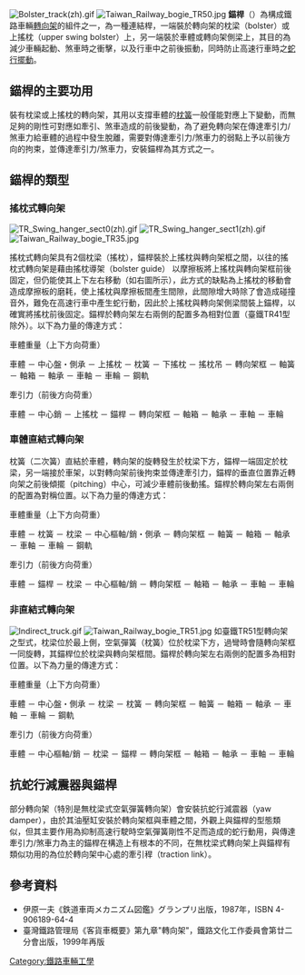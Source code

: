{{Multiple issues|
{{refimprove|time=2016-07-17T03:52:34+00:00}}
{{No footnotes|time=2021-06-17T07:28:39+00:00}}
}}
{{noteTA
|T = zh-hans:摇枕; zh-hant:錨桿;
|G1 = 铁路
|1 = zh-hans:摇枕; zh-hant:錨桿;
}}

[[File:Bolster_track(zh).gif|thumb]]
[[File:Taiwan_Railway_bogie_TR50.jpg|thumb]]
'''錨桿'''（{{lang-en|bolster anchor}}）為構成鐵路車輛[[轉向架|轉向架]]的組件之一，為一種連結桿，一端裝於轉向架的枕梁（bolster）或上搖枕（upper swing bolster）上，另一端裝於車體或轉向架側梁上，其目的為減少車輛起動、煞車時之衝擊，以及行車中之前後振動，同時防止高速行車時之[[蛇行擺動|蛇行擺動]]。

== 錨桿的主要功用 ==
{{Vertical_images_list
|width=250px
|image1=Bolster track2(zh).gif
|caption1=車體直結式轉向架之錨桿動態（側視圖）
|image2=TR DirectMt sect1(zh).gif
|caption2=（斷面圖）
}}

裝有枕梁或上搖枕的轉向架，其用以支撐車體的[[枕簧|枕簧]]一般僅能對應上下變動，而無足夠的剛性可對應如牽引、煞車造成的前後變動，為了避免轉向架在傳達牽引力/煞車力給車體的過程中發生脫離，需要對傳達牽引力/煞車力的弱點上予以前後方向的拘束，並傳達牽引力/煞車力，安裝錨桿為其方式之一。

== 錨桿的類型 ==
=== 搖枕式轉向架 ===
[[File:TR_Swing_hanger_sect0(zh).gif|thumb]]
[[File:TR_Swing_hanger_sect1(zh).gif|thumb]]
[[File:Taiwan_Railway_bogie_TR35.jpg|thumb]]

搖枕式轉向架具有2個枕梁（搖枕），錨桿裝於上搖枕與轉向架框之間，以往的搖枕式轉向架是藉由搖枕導架（bolster guide） 以摩擦板將上搖枕與轉向架框前後固定，但仍能使其上下左右移動（如右圖所示），此方式的缺點為上搖枕的移動會造成摩擦板的磨耗，使上搖枕與摩擦板間產生間隙，此間隙增大時除了會造成碰撞音外，難免在高速行車中產生蛇行動，因此於上搖枕與轉向架側梁間裝上錨桿，以確實將搖枕前後固定。錨桿於轉向架左右兩側的配置多為相對位置（臺鐵TR41型除外）。以下為力量的傳達方式：
;車體重量（上下方向荷重）
車體 － 中心盤・側承 － 上搖枕 － 枕簧 － 下搖枕 － 搖枕吊 － 轉向架框 － 軸簧 － 軸箱 － 軸承 － 車軸 － 車輪 － 鋼軌
;牽引力（前後方向荷重）
車體 － 中心銷 － 上搖枕 － 錨桿 － 轉向架框 － 軸箱 － 軸承 － 車軸 － 車輪

=== 車體直結式轉向架 ===
{{Vertical_images_list
|width=212px
|image1=Bolster track3(zh).gif
|caption1=車體直結式轉向架透過枕梁旋轉（側視圖）
|image2=TR DirectMt sect4(zh).gif
|caption2=（斷面圖）
}}

枕簧（二次簧）直結於車體，轉向架的旋轉發生於枕梁下方，錨桿一端固定於枕梁，另一端接於車架，以對轉向架前後拘束並傳達牽引力，錨桿的垂直位置靠近轉向架之前後傾擺（pitching）中心，可減少車體前後動搖。錨桿於轉向架左右兩側的配置為對稱位置。以下為力量的傳達方式：
;車體重量（上下方向荷重）
車體 － 枕簧 － 枕梁 － 中心樞軸/銷・側承 － 轉向架框 － 軸簧 － 軸箱 － 軸承 － 車軸 － 車輪 － 鋼軌
;牽引力（前後方向荷重）
車體 － 錨桿 － 枕梁 － 中心樞軸/銷 － 轉向架框 － 軸箱 － 軸承 － 車軸 － 車輪<br />

=== 非直結式轉向架 ===
[[File:Indirect_truck.gif|thumb]]
[[File:Taiwan_Railway_bogie_TR51.jpg|thumb]]
如臺鐵TR51型轉向架之型式，枕梁位於最上側，空氣彈簧（枕簧）位於枕梁下方，過彎時會隨轉向架框一同旋轉，其錨桿位於枕梁與轉向架框間。錨桿於轉向架左右兩側的配置多為相對位置。以下為力量的傳達方式：
;車體重量（上下方向荷重）
車體 － 中心盤・側承 － 枕梁 － 枕簧 － 轉向架框 － 軸簧 － 軸箱 － 軸承 － 車軸 － 車輪 － 鋼軌
;牽引力（前後方向荷重）
車體 － 中心樞軸/銷 － 枕梁 － 錨桿 － 轉向架框 － 軸箱 － 軸承 － 車軸 － 車輪<br />

== 抗蛇行減震器與錨桿 ==
{{Vertical_images_list
|width=212px
|image1=Bolster track3(zh).gif
|caption1=錨桿
|image2=Bolsterless TR rotate(zh).gif
|caption2=抗蛇行減震器
}}
部分轉向架（特別是無枕梁式空氣彈簧轉向架）會安裝抗蛇行減震器（yaw damper），由於其油壓缸安裝於轉向架框與車體之間，外觀上與錨桿的型態類似，但其主要作用為抑制高速行駛時空氣彈簧剛性不足而造成的蛇行動用，與傳達牽引力/煞車力為主的錨桿在構造上有根本的不同，在無枕梁式轉向架上與錨桿有類似功用的為位於轉向架中心處的牽引稈（traction link）。

== 參考資料 ==
* 伊原一夫《鉄道車両メカニズム図鑑》グランプリ出版，1987年，ISBN 4-906189-64-4
* 臺灣鐵路管理局《客貨車概要》第九章"轉向架"，鐵路文化工作委員會第廿二分會出版，1999年再版

[[Category:鐵路車輛工學|Category:鐵路車輛工學]]